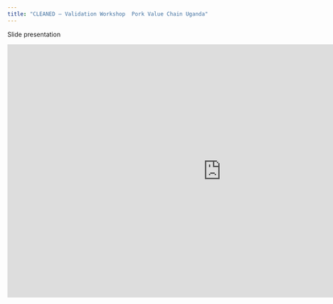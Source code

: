 ```yaml
---
title: "CLEANED – Validation Workshop  Pork Value Chain Uganda"
---
```


Slide presentation 

<iframe src="https://docs.google.com/presentation/d/e/2PACX-1vRbbMM3PFd7K7bgsQhDSmQZehTKCEK9u4fvbb3I5RQUrtCT-OiHANqhhRiuJcxyoT-yNW6NElnNgYo8/embed?start=false&loop=false&delayms=3000" frameborder="0" width="960" height="569" allowfullscreen="true" mozallowfullscreen="true" webkitallowfullscreen="true" data-external="1"></iframe>

